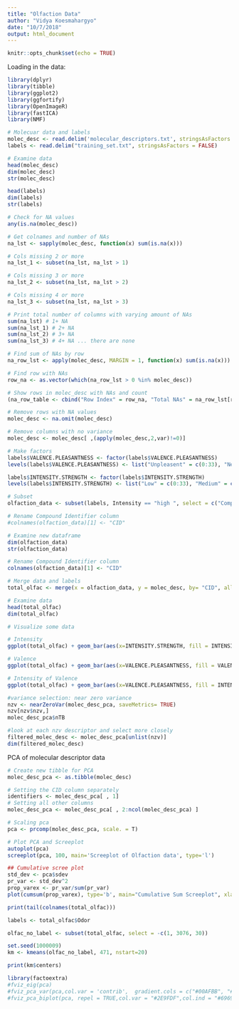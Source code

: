 ```yaml
---
title: "Olfaction Data"
author: "Vidya Koesmahargyo"
date: "10/7/2018"
output: html_document
---
```


```r
knitr::opts_chunk$set(echo = TRUE)
```


Loading in the data:
```r
library(dplyr)
library(tibble)
library(ggplot2)
library(ggfortify)
library(OpenImageR)
library(fastICA)
library(NMF)

```

```r

# Molecuar data and labels
molec_desc <- read.delim('molecular_descriptors.txt', stringsAsFactors = FALSE)
labels <- read.delim("training_set.txt", stringsAsFactors = FALSE)

# Examine data
head(molec_desc)
dim(molec_desc)
str(molec_desc)

head(labels)
dim(labels)
str(labels)

```

```r

# Check for NA values
any(is.na(molec_desc))

# Get colnames and number of NAs
na_lst <- sapply(molec_desc, function(x) sum(is.na(x)))

# Cols missing 2 or more
na_lst_1 <- subset(na_lst, na_lst > 1)

# Cols missing 3 or more
na_lst_2 <- subset(na_lst, na_lst > 2)

# Cols missing 4 or more
na_lst_3 <- subset(na_lst, na_lst > 3)

# Print total number of columns with varying amount of NAs
sum(na_lst) # 1+ NA
sum(na_lst_1) # 2+ NA
sum(na_lst_2) # 3+ NA
sum(na_lst_3) # 4+ NA ... there are none

# Find sum of NAs by row
na_row_lst <- apply(molec_desc, MARGIN = 1, function(x) sum(is.na(x)))

# Find row with NAs
row_na <- as.vector(which(na_row_lst > 0 %in% molec_desc))

# Show rows in molec_desc with NAs and count
(na_row_table <- cbind("Row Index" = row_na, "Total NAs" = na_row_lst[row_na]))
```



```r

# Remove rows with NA values
molec_desc <- na.omit(molec_desc)

# Remove columns with no variance
molec_desc <- molec_desc[ ,(apply(molec_desc,2,var)!=0)]

```


```r

# Make factors
labels$VALENCE.PLEASANTNESS <- factor(labels$VALENCE.PLEASANTNESS)
levels(labels$VALENCE.PLEASANTNESS) <- list("Unpleasent" = c(0:33), "Neutral" = c(34:66), "Pleasant" = c(67:100))

labels$INTENSITY.STRENGTH <- factor(labels$INTENSITY.STRENGTH)
levels(labels$INTENSITY.STRENGTH) <- list("Low" = c(0:33), "Medium" = c(34:66), "High" = c(67:100))

# Subset
olfaction_data <- subset(labels, Intensity == "high ", select = c("Compound.Identifier", "Odor", "VALENCE.PLEASANTNESS", "INTENSITY.STRENGTH"))

# Rename Compound Identifier column
#colnames(olfaction_data)[1] <- "CID"

# Examine new dataframe
dim(olfaction_data)
str(olfaction_data)

```


```r

# Rename Compound Identifier column
colnames(olfaction_data)[1] <- "CID"

# Merge data and labels
total_olfac <- merge(x = olfaction_data, y = molec_desc, by= "CID", all.x = TRUE)

# Examine data
head(total_olfac)
dim(total_olfac)


```


```r

# Visualize some data

# Intensity
ggplot(total_olfac) + geom_bar(aes(x=INTENSITY.STRENGTH, fill = INTENSITY.STRENGTH)) + ggtitle("Distribution of Perceived Odor Intensity") + xlab("Odor Intensity")

# Valence
ggplot(total_olfac) + geom_bar(aes(x=VALENCE.PLEASANTNESS, fill = VALENCE.PLEASANTNESS)) + ggtitle("Distribution of Odor Pleasantness") + xlab("Odor Pleasantness")

# Intensity of Valence
ggplot(total_olfac) + geom_bar(aes(x=VALENCE.PLEASANTNESS, fill = INTENSITY.STRENGTH)) + ggtitle("Perceived Intensity of Odor Pleasantness") + xlab("Odor Pleasantness")

```

```r

#variance selection: near zero variance
nzv <- nearZeroVar(molec_desc_pca, saveMetrics= TRUE)
nzv[nzv$nzv,]
molec_desc_pca$nTB

#look at each nzv descriptor and select more closely
filtered_molec_desc <- molec_desc_pca[unlist(nzv)]
dim(filtered_molec_desc)
```


PCA of molecular descriptor data
```r

# Create new tibble for PCA
molec_desc_pca <- as.tibble(molec_desc)

# Setting the CID column separately
identifiers <- molec_desc_pca[ , 1]
# Setting all other columns
molec_desc_pca <- molec_desc_pca[ , 2:ncol(molec_desc_pca) ] 

# Scaling pca
pca <- prcomp(molec_desc_pca, scale. = T) 

# Plot PCA and Screeplot
autoplot(pca)
screeplot(pca, 100, main='Screeplot of Olfaction data', type='l')

## Cumulative scree plot
std_dev <- pca$sdev
pr_var <- std_dev^2
prop_varex <- pr_var/sum(pr_var)
plot(cumsum(prop_varex), type='b', main="Cumulative Sum Screeplot", xlab='Principle Component', ylab='Total Variance Proportion')

```


```r
print(tail(colnames(total_olfac)))
```

```r
labels <- total_olfac$Odor

olfac_no_label <- subset(total_olfac, select = -c(1, 3076, 30))

set.seed(1000009)
km <- kmeans(olfac_no_label, 471, nstart=20)

print(km$centers)

```


```r
library(factoextra)
#fviz_eig(pca)
#fviz_pca_var(pca,col.var = 'contrib',  gradient.cols = c("#00AFBB", "#E7B800", "#FC4E07"),repel=TRUE)
#fviz_pca_biplot(pca, repel = TRUE,col.var = "#2E9FDF",col.ind = "#696969")
```

